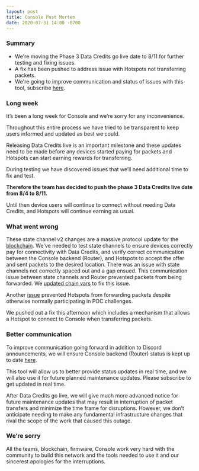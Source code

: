 ```yaml
---
layout: post
title: Console Post Mortem
date: 2020-07-31 14:00 -0700
---
```


### Summary

- We're moving the Phase 3 Data Credits go live date to 8/11 for further testing and fixing issues.
- A fix has been pushed to address issue with Hotspots not transferring packets.
- We're going to improve communication and status of issues with this tool, subscribe
  [here](http://status.helium.com/).

<!--truncate-->

### Long week

It’s been a long week for Console and we’re sorry for any inconvenience.

Throughout this entire process we have tried to be transparent to keep users informed and updated as
best we could.

Releasing Data Credits live is an important milestone and these updates need to be made before any
devices started paying for packets and Hotspots can start earning rewards for transferring.

During testing we have discovered issues that we’ll need additional time to fix and test.

**Therefore the team has decided to push the phase 3 Data Credits live date from 8/4 to 8/11.**

Until then device users will continue to connect without needing Data Credits, and Hotspots will
continue earning as usual.

### What went wrong

These state channel v2 changes are a massive protocol update for the
[blockchain](https://github.com/helium/blockchain-core/pull/543). We've needed to test state
channels to ensure devices correctly pay for connectivity with Data Credits, and verify correct
communication between the Console backend (Router), and Hotspots to accept the offer and sent
packets to the desired location. There was an issue with state channels not correctly spaced out and
a gap ensued. This communication issue between state channels and Router prevented packets from
being forwarded. We
[updated chain vars](https://github.com/helium/miner/blob/master/audit/var-36.md) to fix this issue.

Another [issue](https://github.com/helium/erlang-libp2p/pull/294) prevented Hotspots from forwarding
packets despite otherwise normally participating in POC challenges.

We pushed out a fix this afternoon which includes a mechanism that allows a Hotspot to connect to
Console when transferring packets.

### Better communication

To improve communication going forward in addition to Discord announcements, we will ensure Console
backend (Router) status is kept up to date [here](http://status.helium.com/).

This tool will allow us to better provide status updates in real time, and we will also use it for
future planned maintenance updates. Please subscribe to get updated in real time.

After Data Credits go live, we will give much more advanced notice for future maintenance updates
that may result in interruption of packet transfers and minimize the time frame for disruptions.
However, we don’t anticipate needing to make any fundamental infrastructure changes that rival the
scope of the work that caused this outage.

### We’re sorry

All the teams, blockchain, firmware, Console work very hard with the community to build this network
and the tools needed to use it and our sincerest apologies for the interruptions.
